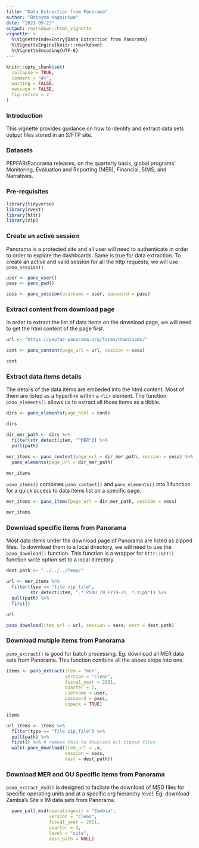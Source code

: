 ```yaml
---
title: "Data Extraction from Panorama"
author: "Baboyma Kagniniwa"
date: "2021-09-23"
output: rmarkdown::html_vignette
vignette: >
  %\VignetteIndexEntry{Data Extraction from Panorama}
  %\VignetteEngine{knitr::rmarkdown}
  %\VignetteEncoding{UTF-8}
---
```


```r
knitr::opts_chunk$set(
  collapse = TRUE,
  comment = "#>",
  warning = FALSE,
  message = FALSE,
  fig.retina = 2
)
```

### Introduction

This vignette provides guidance on how to identify and extract data sets output files stored in an S/FTP site.

### Datasets

PEPFAR/Panorama releases, on the quarterly basis, global programs' Monitoring, Evaluation and Reporting (MER), Financial, SIMS, and Narratives.

### Pre-requisites

```r
library(tidyverse)
library(rvest)
library(httr)
library(zip)
```

### Create an active session 

Panorama is a protected site and all user will need to authenticate in order to order to explore the dashboards. Same is true for data extraction. To create an active and valid session for all the http requests, we will use `pano_session()`

```r
user <- pano_user()
pass <- pano_pwd()

sess <- pano_session(username = user, password = pass)
```

### Extract content from download page

In order to extract the list of data items on the download page, we will need to get the html content of the page first. 

```r
url <- "https://pepfar-panorama.org/forms/downloads/"

cont <- pano_content(page_url = url, session = sess)

cont
```

### Extract data items details

The details of the data items are embeded into the html content. Most of them are listed as a hyperlink within a `<li>` element. The function `pano_elements()` allows us to extract all those items as a tibble.

```r
dirs <- pano_elements(page_html = cont)

dirs

dir_mer_path <- dirs %>% 
  filter(str_detect(item, "^MER")) %>% 
  pull(path)

mer_items <- pano_content(page_url = dir_mer_path, session = sess) %>% 
  pano_elements(page_url = dir_mer_path)

mer_items
```

`pano_items()` combines `pano_content()` and `pano_elements()` into 1 function for a quick access to data items list on a specific page.

```r
mer_items <- pano_items(page_url = dir_mer_path, session = sess) 

mer_items
```

### Download specific items from Panorama

Most data items under the download page of Panorama are listed as zipped files. To download them to a local directory, we will need to use the `pano_download()` function. This function is a wrapper for `httr::GET()` function write option set to a local directory.

```r
dest_path <- "../../../Temp/"

url <- mer_items %>% 
  filter(type == "file zip_file",
         str_detect(item, ".*_PSNU_IM_FY19-21_.*.zip$")) %>% 
  pull(path) %>% 
  first() 

url

pano_download(item_url = url, session = sess, dest = dest_path)
```

### Download mutiple items from Panorama

`pano_extract()` is good for batch processing. Eg: download all MER data sets from Panorama. This function combine all the above steps into one.

```r
items <- pano_extract(item = "mer", 
                      version = "clean", 
                      fiscal_year = 2021, 
                      quarter = 2,
                      username = user,
                      password = pass,
                      unpack = TRUE)

items

url_items <- items %>%
  filter(type == "file zip_file") %>%
  pull(path) %>%
  first() %>% # remove this to downlaod all zipped files
  walk(~pano_download(item_url = .x, 
                      session = sess, 
                      dest = dest_path))
```

### Download MER and OU Specific items from Panorama

`pano_extract_msd()` is designed to facilate the download of MSD files for specific operating units and at a specific org hierarchy level. Eg: download Zambia's Site x IM data sets from Panorama. 

```r
  pano_pull_msd(operatingunit = "Zambia",
                version = "clean",
                fiscal_year = 2021,
                quarter = 3,
                level = "site",
                dest_path = NULL)
```
